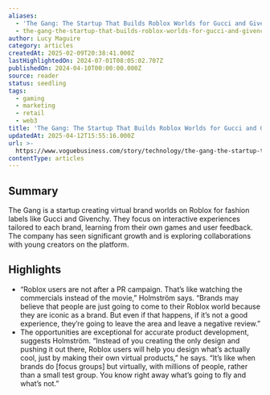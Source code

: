 ```yaml
---
aliases:
  - 'The Gang: The Startup That Builds Roblox Worlds for Gucci and Givenchy'
  - the-gang-the-startup-that-builds-roblox-worlds-for-gucci-and-givenchy
author: Lucy Maguire
category: articles
createdAt: 2025-02-09T20:38:41.000Z
lastHighlightedOn: 2024-07-01T08:05:02.707Z
publishedOn: 2024-04-10T00:00:00.000Z
source: reader
status: seedling
tags:
  - gaming
  - marketing
  - retail
  - web3
title: 'The Gang: The Startup That Builds Roblox Worlds for Gucci and Givenchy'
updatedAt: 2025-04-12T15:55:16.000Z
url: >-
  https://www.voguebusiness.com/story/technology/the-gang-the-startup-that-builds-roblox-worlds-for-gucci-and-givenchy?uID=b12237f0547756a180e790f406ab3ed1e75b77cd0ef1b7bc1fcade164c38b3a3&utm_campaign=newsletter_weekly&utm_source=newsletter&utm_brand=vb&utm_mailing=VB_NEXT_GEN_100424&utm_medium=email&utm_term=VB_NextGen
contentType: articles
---
```

## Summary

The Gang is a startup creating virtual brand worlds on Roblox for fashion labels like Gucci and Givenchy. They focus on interactive experiences tailored to each brand, learning from their own games and user feedback. The company has seen significant growth and is exploring collaborations with young creators on the platform.

## Highlights

- “Roblox users are not after a PR campaign. That’s like watching the commercials instead of the movie,” Holmström says. “Brands may believe that people are just going to come to their Roblox world because they are iconic as a brand. But even if that happens, if it’s not a good experience, they’re going to leave the area and leave a negative review.”
- The opportunities are exceptional for accurate product development, suggests Holmström. “Instead of you creating the only design and pushing it out there, Roblox users will help you design what’s actually cool, just by making their own virtual products,” he says. “It’s like when brands do [focus groups] but virtually, with millions of people, rather than a small test group. You know right away what’s going to fly and what’s not.”
